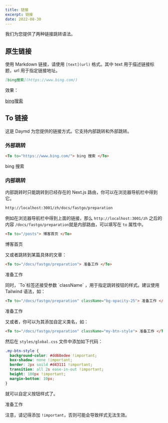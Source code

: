 ```yaml
---
title: 链接
excerpt: 链接
date: 2022-08-30
---
```


我们为您提供了两种链接跳转语法。

## 原生链接

使用 Markdown 链接，请使用 `[text](url)` 格式。其中 text 用于描述链接标题，url 用于指定链接地址。

```md
[bing搜索](https://www.bing.com/)
```

效果：  

[bing搜索](https://www.bing.com/)

## To 链接

这是 Daymd 为您提供的链接方式。它支持内部跳转和外部跳转。  

### 外部跳转

```md
<To to="https://www.bing.com/"> bing 搜索 </To>
```

<To to="https://www.bing.com/"> bing 搜索 </To>

### 内部跳转

内部跳转时只能跳转到已经存在的 Next.js 路由，你可以在浏览器导航栏中得到它。  

```bash
http://localhost:3001/zh/docs/fastgo/preparation
```

例如在浏览器导航栏中得到上面的链接，那么 `http://localhost:3001/zh` 之后的内容 `/docs/fastgo/preparation`就是内部路由，可以填写在 `to` 属性中。

```md
<To to="/posts"> 博客首页 </To>
```

<To to="/posts"> 博客首页 </To>

又或者跳转到某篇具体的文章：  

```md
<To to="/docs/fastgo/preparation"> 准备工作 </To>
```

<To to="/docs/fastgo/preparation"> 准备工作 </To>

<Tips title="进阶内容">
同时，`To`标签还接受参数 `className` ，用于指定跳转按钮的样式。建议使用 Tailwind 语法，如：

```md
<To to="/docs/fastgo/preparation" className="bg-opacity-25"> 准备工作 </To>
```

<To to="/docs/fastgo/preparation" className="bg-opacity-25"> 准备工作 </To>

又或者，你可以为其添加自定义类名，如：

```md
<To to="/docs/fastgo/preparation" className="my-btn-style"> 准备工作 </To>
```

然后在 `styles/global.css` 文件中添加如下代码：

```css
.my-btn-style {
  background-color: #dd68edee !important;
  box-shadow: none !important;
  border: 2px soild #d43111 !important;
  transition: all 2s ease-in-out !important;
  height: 100px !important;
  margin-bottom: 10px;
}
```

就可以自定义按钮样式了。  

<To to="/docs/fastgo/preparation" className="my-btn-style"> 准备工作 </To>

注意，请记得添加 `!important`，否则可能会导致样式无法生效。

</Tips>
